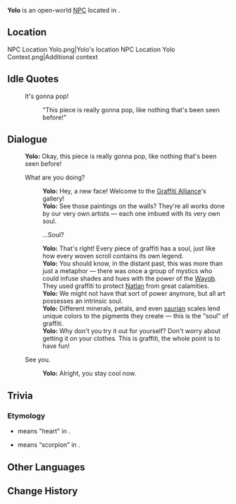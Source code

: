 {{Meta
<!-- Remove this template after adding the missing info -->
|missing_NPC_profile  = yes
}}
{{Character Infobox
|type             = Open-World NPC
|image            = NPC Yolo.png
|realname         = <!-- Optional, if different from in-game name -->
|deceased         = <!-- Past (for deceased prior to events of the game) or free response -->
|region           = Natlan
|location         = Natlan
|affiliation      = Collective of Plenty
|affiliation2     = Graffiti Alliance
|title            = Graffiti Alliance Member

|ancestry         = <!-- Clan/family -->
|father           = 
|mother           = 
|spouse           = 
|sibling          = 
|child            = 
|relative         = 

|voiceEN          = 
|voiceCN          = 
|voiceJP          = 
|voiceKR          = 
|dialoguereward   = 
}}
'''Yolo''' is an open-world [[NPC]] located in {{Location|"Collective of Plenty"}}.

==Location==
<gallery>
NPC Location Yolo.png|Yolo's location
NPC Location Yolo Context.png|Additional context
</gallery>
<!--
==Profile==
Detailed story/lore information goes here.
''(To be added.)''

===Appearance===
Keep appearance section short and concise. Limit to 2 paragraphs with 3-4 sentences each.
''(To be added.)''

==Quests and Events==
{{Quests and Events}}
-->
==Idle Quotes==
{{Dialogue Start}}
:{{DIcon|Idle}} It's gonna pop!
::{{A|VO Yolo 01.ogg}} "This piece is really gonna pop, like nothing that's been seen before!"
{{Dialogue End}}

==Dialogue==
{{Dialogue Start}}
:'''Yolo:''' Okay, this piece is really gonna pop, like nothing that's been seen before!
:{{DIcon}} What are you doing?
::'''Yolo:''' Hey, a new face! Welcome to the [[Graffiti Alliance]]'s gallery!
::'''Yolo:''' See those paintings on the walls? They're all works done by our very own artists &mdash; each one imbued with its very own soul.
::{{DIcon}} ...Soul?
::'''Yolo:''' That's right! Every piece of graffiti has a soul, just like how every woven scroll contains its own legend.
::'''Yolo:''' You should know, in the distant past, this was more than just a metaphor &mdash; there was once a group of mystics who could infuse shades and hues with the power of the [[Wayob]]. They used graffiti to protect [[Natlan]] from great calamities.
::'''Yolo:''' We might not have that sort of power anymore, but all art possesses an intrinsic soul.
::'''Yolo:''' Different minerals, petals, and even [[saurian]] scales lend unique colors to the pigments they create &mdash; this is the "soul" of graffiti.
::'''Yolo:''' Why don't you try it out for yourself? Don't worry about getting it on your clothes. This is graffiti, the whole point is to have fun!
:{{DIcon}} See you.
::'''Yolo:''' Alright, you stay cool now.
{{Dialogue End}}
<!--
==Event Dialogue==
===Event Name===
{{Dialogue Start}}
:'''Yolo:'''
{{Dialogue End}}
-->
==Trivia==
===Etymology===
*''{{wt|yolo#Central_Huasteca_Nahuatl|Yolo}}'' means "heart" in {{w|Nahuatl}}.
*{{wt|yolo#Duala|Yolo}} means “scorpion” in {{w|Duala language|Duala}}.

==Other Languages==
{{Other Languages|default_hidden=1
|en      = Yolo
|zhs     = 尤洛
|zhs_rm  = 
|zht     = 尤洛
|zht_rm  = 
|ja      = ユーロ
|ja_rm   = 
|ko      = 욜로
|es      = Yolo
|fr      = Yolo
|ru      = Йоло
|th      = Yolo
|vi      = Yolo
|de      = Yolo
|id      = Yolo
|pt      = Yolo
|tr      = Yolo
|it      = Yolo
}}

==Change History==
{{Change History|5.5}}
<!--
==References==
{{Reflist}}
-->